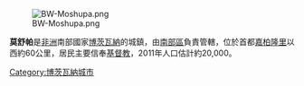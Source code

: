 [[Image:BW-Moshupa.png|right]]

'''莫舒帕'''是[[非洲|非洲]]南部國家[[博茨瓦納|博茨瓦納]]的城鎮，由[[南部區_(博茨瓦納)|南部區]]負責管轄，位於首都[[嘉柏隆里|嘉柏隆里]]以西約60公里，居民主要信奉[[基督教|基督教]]，2011年人口估計約20,000。

{{Coord|24|48|S|25|23|E|region:BW_type:city|display=title}}

{{Botswana-stub}}

[[Category:博茨瓦納城市|Category:博茨瓦納城市]]
